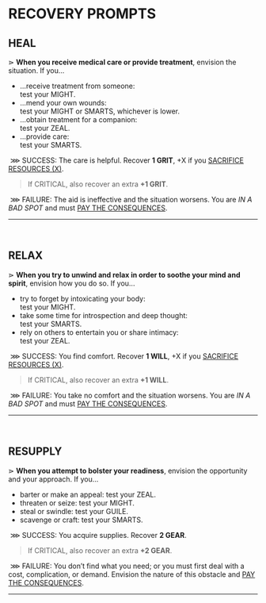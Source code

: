 # RECOVERY PROMPTS

## HEAL
⋗ **When you receive medical care or provide treatment**, envision the situation. If you...
- ...receive treatment from someone:<br/>
 test your <span class="stat">MIGHT</span>.
- ...mend your own wounds:<br/>
 test your <span class="stat">MIGHT</span> or <span class="stat">SMARTS</span>, whichever is lower.
- ...obtain treatment for a companion:<br/>
 test your <span class="stat">ZEAL</span>.
- ...provide care:<br/>
 test your <span class="stat">SMARTS</span>.

&nbsp;<span class="blueish bold">⋙ SUCCESS</span>: The care is helpful. Recover **1 GRIT**, <span class="blueish">+X</span> if you [SACRIFICE RESOURCES (X)](/prompts/suffer-prompts#sacrifice-resources). 

> If <span class="blueish bold">CRITICAL</span>, also recover an extra **+1 GRIT**.

&nbsp;<span class="reddish bold">⋙ FAILURE</span>: The aid is ineffective and the situation worsens. You are *IN A BAD SPOT* and must [PAY THE CONSEQUENCES](/prompts/fate-prompts#pay-the-consequences).
<hr/>
<br/>

## RELAX
⋗ **When you try to unwind and relax in order to soothe your mind and spirit**, envision how you do so. If you... 
- try to forget by intoxicating your body:<br/>
 test your <span class="stat">MIGHT</span>.
- take some time for introspection and deep thought:<br/>
 test your <span class="stat">SMARTS</span>.
- rely on others to entertain you or share intimacy:<br/>
 test your <span class="stat">ZEAL</span>.
 
&nbsp;<span class="blueish bold">⋙ SUCCESS</span>: You find comfort. Recover **1 WILL**, <span class="blueish">+X</span> if you [SACRIFICE RESOURCES (X)](/prompts/suffer-prompts#sacrifice-resources). 

> If <span class="blueish bold">CRITICAL</span>, also recover an extra **+1 WILL**.

&nbsp;<span class="reddish bold">⋙ FAILURE</span>: You take no comfort and the situation worsens. You are *IN A BAD SPOT* and must [PAY THE CONSEQUENCES](/prompts/fate-prompts#pay-the-consequences).
<hr/>
<br/>

## RESUPPLY
⋗ **When you attempt to bolster your readiness**, envision the opportunity and your approach. If you...
- barter or make an appeal: test your <span class="stat">ZEAL</span>.
- threaten or seize: test your <span class="stat">MIGHT</span>.
- steal or swindle: test your <span class="stat">GUILE</span>.
- scavenge or craft: test your <span class="stat">SMARTS</span>.

&nbsp;<span class="blueish bold">⋙ SUCCESS</span>: You acquire supplies. Recover **2 GEAR**. 

> If <span class="blueish bold">CRITICAL</span>, also recover an extra **+2 GEAR**.

&nbsp;<span class="reddish bold">⋙ FAILURE</span>: You don’t find what you need; or you must first deal with a cost, complication, or demand. Envision the nature of this obstacle and [PAY THE CONSEQUENCES](/prompts/fate-prompts#pay-the-consequences).
<hr/>
<br/>

<div style="height: 400px;"></div>
